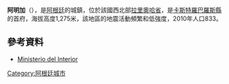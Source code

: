 {{coord|28|50|S|66|54|W|display=title|region:AR_type:city_source:GNS-enwiki}}

'''阿明加'''（{{lang-es|Aminga}}），是[[阿根廷|阿根廷]]的城鎮，位於該國西北部[[拉里奧哈省|拉里奧哈省]]，是[[卡斯特羅巴羅斯縣|卡斯特羅巴羅斯縣]]的首府，海拔高度1,275米，該地區的地震活動頻繁和低強度，2010年人口833。

==參考資料==
*[http://www.mininterior.gov.ar/ Ministerio del Interior] {{Wayback|url=http://www.mininterior.gov.ar/ |date=20140610230411 }} {{es icon}}

{{Argentina-geo-stub}}
[[Category:阿根廷城市|Category:阿根廷城市]]